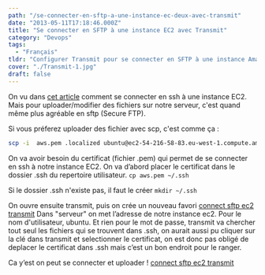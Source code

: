 ```yaml
---
path: "/se-connecter-en-sftp-a-une-instance-ec-deux-avec-transmit"
date: "2013-05-11T17:18:46.000Z"
title: "Se connecter en SFTP à une instance EC2 avec Transmit"
category: "Devops"
tags: 
  - "Français"
tldr: "Configurer Transmit pour se connecter en SFTP à une instance Amazon EC2"
cover: "./Transmit-1.jpg"
draft: false
---
```


On vu dans [cet article](/configurer-un-serveur-ubuntu-en-10-min-avec-amazon-ec2-et-en-plus-cest-gratuit/ "Configurer gratuitement un serveur ubuntu en 10 min avec amazon EC2") comment se connecter en ssh à une instance EC2. Mais pour uploader/modifier des fichiers sur notre serveur, c'est quand même plus agréable en sftp (Secure FTP).

Si vous préferez uploader des fichier avec scp, c'est comme ça : 
```bash
scp -i  aws.pem .localized ubuntu@ec2-54-216-58-83.eu-west-1.compute.amazonaws.com:~/public_html
```

On va avoir besoin du certificat (fichier .pem) qui permet de se connecter en ssh à notre instance EC2. On va d’abord placer le certificat dans le dossier .ssh du repertoire utilisateur. `cp aws.pem ~/.ssh`

Si le dossier .ssh n'existe pas, il faut le créer `mkdir ~/.ssh`

On ouvre ensuite transmit, puis on crée un nouveau favori [connect sftp ec2 transmit](./Screen-shot-2013-05-10-at-3.20.11-PM.png) Dans "serveur" on met l’adresse de notre instance ec2. Pour le nom d'utilisateur, ubuntu. Et rien pour le mot de passe, transmit va chercher tout seul les fichiers qui se trouvent dans .ssh, on aurait aussi pu cliquer sur la clé dans transmit et selectionner le certificat, on est donc pas obligé de deplacer le certificat dans .ssh mais c’est un bon endroit pour le ranger.

Ca y’est on peut se connecter et uploader ! [connect sftp ec2 transmit](./Screen-shot-2013-05-11-at-7.15.26-PM.png)
